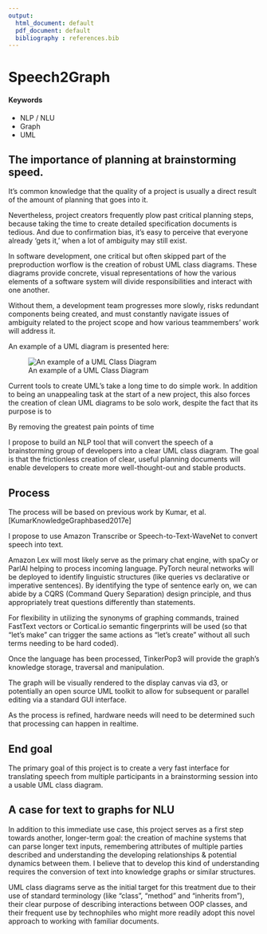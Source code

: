 ```yaml
---
output:
  html_document: default
  pdf_document: default
  bibliography : references.bib
---
```


# Speech2Graph {#diagramming-at-the-speed-of-speech}

#### Keywords {-}

- NLP / NLU
- Graph
- UML

## The importance of planning at brainstorming speed.

It’s common knowledge that the quality of a project is usually a direct result of the amount of planning that goes into it.

Nevertheless, project creators frequently plow past critical planning steps, because taking the time to create detailed specification documents is tedious. And due to confirmation bias, it's easy to perceive that everyone already 'gets it,' when a lot of ambiguity may still exist.

In software development, one critical but often skipped part of the preproduction worflow is the creation of robust UML class diagrams. These diagrams provide concrete, visual representations of how the various elements of a software system will divide responsibilities and interact with one another.

Without them, a development team progresses more slowly, risks redundant components being created, and must constantly navigate issues of ambiguity related to the project scope and how various teammembers' work will address it.

An example of a UML diagram is presented here:

![An example of a UML Class Diagram](https://www.uml-diagrams.org/examples/class-diagram-example-hasp-licensing-domain.png)

Current tools to create UML's take a long time to do simple work. In addition to being an unappealing task at the start of a new project, this also forces the creation of clean UML diagrams to be solo work, despite the fact that its purpose is to 

By removing the greatest pain points of time 

I propose to build an NLP tool that will convert the speech of a brainstorming group of developers into a clear UML class diagram. The goal is that the frictionless creation of clear, useful planning documents will enable developers to create more well-thought-out and stable products.

## Process

The process will be based on previous work by Kumar, et al.[KumarKnowledgeGraphbased2017e]

I propose to use Amazon Transcribe or Speech-to-Text-WaveNet to convert speech into text.

Amazon Lex will most likely serve as the primary chat engine, with spaCy or ParlAI helping to process incoming language. PyTorch neural networks will be deployed to identify linguistic structures (like queries vs declarative or imperative sentences). By identifying the type of sentence early on, we can abide by a CQRS (Command Query Separation) design principle, and thus appropriately treat questions differently than statements.

For flexibility in utilizing the synonyms of graphing commands, trained FastText vectors or Cortical.io semantic fingerprints will be used (so that "let's make" can trigger the same actions as "let's create" without all such terms needing to be hard coded).

Once the language has been processed, TinkerPop3 will provide the graph's knowledge storage, traversal and manipulation.

The graph will be visually rendered to the display canvas via d3, or potentially an open source UML toolkit to allow for subsequent or parallel editing via a standard GUI interface.

As the process is refined, hardware needs will need to be determined such that processing can happen in realtime.

## End goal

The primary goal of this project is to create a very fast interface for translating speech from multiple participants in a brainstorming session into a usable UML class diagram.

## A case for text to graphs for NLU

In addition to this immediate use case, this project serves as a first step towards another, longer-term goal: the creation of machine systems that can parse longer text inputs, remembering attributes of multiple parties described and understanding the developing relationships & potential dynamics between them. I believe that to develop this kind of understanding requires the conversion of text into knowledge graphs or similar structures.

UML class diagrams serve as the initial target for this treatment due to their use of standard terminology (like "class", "method" and "inherits from"), their clear purpose of describing interactions between OOP classes, and their frequent use by technophiles who might more readily adopt this novel approach to working with familiar documents.
